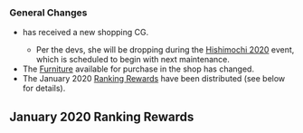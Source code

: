 {{Update|pagename={{{pagename|}}}
|banner = 
|maintenance_start = 28 February 2020 14:00
|maintenance_end = 28 February 2020 17:30
}}
===General Changes===
*{{ShipLink|Hirato}} has received a new shopping CG.
**Per the devs, she will be dropping during the [[Winter 2020 Event|Hishimochi 2020]] event, which is scheduled to begin with next maintenance.
*The [[Furniture]] available for purchase in the shop has changed.
*The January 2020 [[Experience and Rank|Ranking Rewards]] have been distributed (see below for details).

==January 2020 Ranking Rewards==
{{Update/RankingRewards

|banner = 

|top5_1 = Type 3 Shell Kai
|top5_1_x = 1
|top5_1_stars = 4
|top5_2 = Prototype Keiun (Carrier-based Reconnaissance Model)
|top5_2_x = 1
|top5_2_stars = 4
|top5_3 = 8inch Triple Gun Mount Mk.9 mod.2
|top5_3_x = 1
|top5_3_stars = 4
|top5_4 = Kikka Kai
|top5_4_x = 1

|top20_1 = Type 3 Shell Kai
|top20_1_x = 1
|top20_1_stars = 4
|top20_2 = Prototype Keiun (Carrier-based Reconnaissance Model)
|top20_2_x = 1
|top20_2_stars = 4
|top20_3 = 8inch Triple Gun Mount Mk.9 mod.2
|top20_3_x = 1
|top20_3_stars = 4

|top100_1 = Type 3 Shell Kai
|top100_1_x = 1
|top100_1_stars = 4
|top100_2 = Prototype Keiun (Carrier-based Reconnaissance Model)
|top100_2_x = 1
|top100_3 = 8inch Triple Gun Mount Mk.9 mod.2
|top100_3_x = 1
|top100_3_stars = 2

|top500_1 = Type 3 Shell Kai
|top500_1_x = 1
|top500_1_stars = 4
|top500_2 = Prototype Keiun (Carrier-based Reconnaissance Model)
|top500_2_x = 1

}}